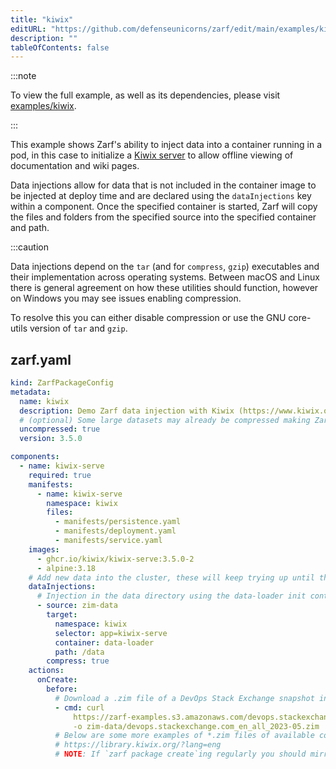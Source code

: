 ```yaml
---
title: "kiwix"
editURL: "https://github.com/defenseunicorns/zarf/edit/main/examples/kiwix/zarf.yaml"
description: ""
tableOfContents: false
---
```


:::note

To view the full example, as well as its dependencies, please visit [examples/kiwix](https://github.com/defenseunicorns/zarf/tree/main/examples/kiwix).

:::


This example shows Zarf's ability to inject data into a container running in a pod, in this case to initialize a [Kiwix server](https://www.kiwix.org/en/) to allow offline viewing of documentation and wiki pages.

Data injections allow for data that is not included in the container image to be injected at deploy time and are declared using the `dataInjections` key within a component.  Once the specified container is started, Zarf will copy the files and folders from the specified source into the specified container and path.

:::caution

Data injections depend on the `tar` (and for `compress`, `gzip`) executables and their implementation across operating systems.  Between macOS and Linux there is general agreement on how these utilities should function, however on Windows you may see issues enabling compression.

To resolve this you can either disable compression or use the GNU core-utils version of `tar` and `gzip`.

## zarf.yaml

```yaml
kind: ZarfPackageConfig
metadata:
  name: kiwix
  description: Demo Zarf data injection with Kiwix (https://www.kiwix.org/en/)
  # (optional) Some large datasets may already be compressed making Zarf compression less efficient
  uncompressed: true
  version: 3.5.0

components:
  - name: kiwix-serve
    required: true
    manifests:
      - name: kiwix-serve
        namespace: kiwix
        files:
          - manifests/persistence.yaml
          - manifests/deployment.yaml
          - manifests/service.yaml
    images:
      - ghcr.io/kiwix/kiwix-serve:3.5.0-2
      - alpine:3.18
    # Add new data into the cluster, these will keep trying up until their timeout
    dataInjections:
      # Injection in the data directory using the data-loader init container
      - source: zim-data
        target:
          namespace: kiwix
          selector: app=kiwix-serve
          container: data-loader
          path: /data
        compress: true
    actions:
      onCreate:
        before:
          # Download a .zim file of a DevOps Stack Exchange snapshot into the data directory for use with Kiwix
          - cmd: curl
              https://zarf-examples.s3.amazonaws.com/devops.stackexchange.com_en_all_2023-05.zim
              -o zim-data/devops.stackexchange.com_en_all_2023-05.zim
          # Below are some more examples of *.zim files of available content:
          # https://library.kiwix.org/?lang=eng
          # NOTE: If `zarf package create`ing regularly you should mirror content to a web host you control to be a friendly neighbor

```
